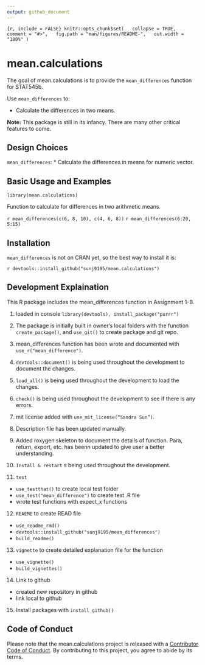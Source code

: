 ```yaml
---
output: github_document
---
```


<!-- README.md is generated from README.Rmd. Please edit that file -->

`{r, include = FALSE}
knitr::opts_chunk$set(
  collapse = TRUE,
  comment = "#>",
  fig.path = "man/figures/README-",
  out.width = "100%"
)
`

# mean.calculations

<!-- badges: start -->
<!-- badges: end -->

The goal of mean.calculations is to provide the `mean_differences` function for STAT545b.

Use `mean_differences` to:

* Calculate the differences in two means. 

__Note:__ This package is still in its infancy. There are many other critical features to come.

## Design Choices

`mean_differences`:
* Calculate the differences in means for numeric vector.

## Basic Usage and Examples

`library(mean.calculations)`

Function to calculate for differences in two arithmetic means.

` r
mean_differences(c(6, 8, 10), c(4, 6, 8))
`
` r
mean_differences(6:20, 5:15)
`

## Installation

`mean_differences` is not on CRAN yet, so the best way to install it is:

` r
devtools::install_github("sunj9195/mean.calculations")
`

## Development Explaination

This R package includes the mean_differences function in Assignment 1-B. 

1. loaded in console
`library(devtools), install_package("purrr")`

2. The package is initially built in owner's local folders with the function `create_package()`, and `use_git()` to create package and git repo. 

3. mean_differences function has been wrote and documented with `use_r("mean_difference")`. 

4. `devtools::document()` is being used throughout the development to document the changes. 

5. `load_all()` is being used throughout the development to load the changes. 

6. `check()` is being used throughout the development to see if there is any errors. 

7. mit license added with `use_mit_license(“Sandra Sun”)`. 

8. Description file has been updated manually. 

9. Added roxygen skeleton to document the details of function. Para, return, export, etc. has beenn updated to give user a better understanding. 

10. `Install & restart` s being used throughout the development.

11. `test`
  * `use_testthat()` to create local test folder
  * `use_test("mean_difference")` to create test .R file
  * wrote test functions with expect_x functions
12. `REAEME` to create READ file
  * `use_readme_rmd()`
  * `devtools::install_github("sunj9195/mean_differences")`
  * `build_readme()`
13. `vignette` to create detailed explanation file for the function
  * `use_vignette()`
  * `build_vignettes()`
14. Link to github
  * created new repository in github
  * link local to github
15. Install packages with `install_github()`

## Code of Conduct
  
Please note that the mean.calculations project is released with a [Contributor Code of Conduct](https://contributor-covenant.org/version/2/0/CODE_OF_CONDUCT.html). By contributing to this project, you agree to abide by its terms.
